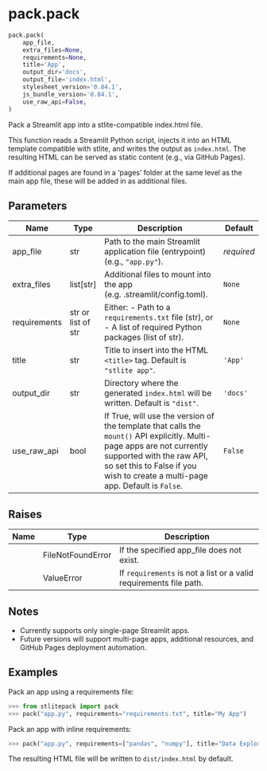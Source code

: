 # pack.pack { #stlitepack.pack.pack }

```python
pack.pack(
    app_file,
    extra_files=None,
    requirements=None,
    title='App',
    output_dir='docs',
    output_file='index.html',
    stylesheet_version='0.84.1',
    js_bundle_version='0.84.1',
    use_raw_api=False,
)
```

Pack a Streamlit app into a stlite-compatible index.html file.

This function reads a Streamlit Python script, injects it into an HTML
template compatible with stlite, and writes the output as ``index.html``.
The resulting HTML can be served as static content (e.g., via GitHub Pages).

If additional pages are found in a 'pages' folder at the same level as the main app file,
these will be added in as additional files.

## Parameters {.doc-section .doc-section-parameters}

| Name         | Type               | Description                                                                                                                                                                                                                           | Default    |
|--------------|--------------------|---------------------------------------------------------------------------------------------------------------------------------------------------------------------------------------------------------------------------------------|------------|
| app_file     | str                | Path to the main Streamlit application file (entrypoint) (e.g., ``"app.py"``).                                                                                                                                                        | _required_ |
| extra_files  | list\[str\]        | Additional files to mount into the app (e.g. .streamlit/config.toml).                                                                                                                                                                 | `None`     |
| requirements | str or list of str | Either:   - Path to a ``requirements.txt`` file (str), or   - A list of required Python packages (list of str).                                                                                                                       | `None`     |
| title        | str                | Title to insert into the HTML ``<title>`` tag. Default is ``"stlite app"``.                                                                                                                                                           | `'App'`    |
| output_dir   | str                | Directory where the generated ``index.html`` will be written. Default is ``"dist"``.                                                                                                                                                  | `'docs'`   |
| use_raw_api  | bool               | If True, will use the version of the template that calls the `mount()` API explicitly. Multi-page apps are not currently supported with the raw API, so set this to False if you wish to create a multi-page app. Default is `False`. | `False`    |

## Raises {.doc-section .doc-section-raises}

| Name   | Type              | Description                                                          |
|--------|-------------------|----------------------------------------------------------------------|
|        | FileNotFoundError | If the specified app_file does not exist.                            |
|        | ValueError        | If ``requirements`` is not a list or a valid requirements file path. |

## Notes {.doc-section .doc-section-notes}

- Currently supports only single-page Streamlit apps.
- Future versions will support multi-page apps, additional resources,
  and GitHub Pages deployment automation.

## Examples {.doc-section .doc-section-examples}

Pack an app using a requirements file:

```python
>>> from stlitepack import pack
>>> pack("app.py", requirements="requirements.txt", title="My App")
```

Pack an app with inline requirements:

```python
>>> pack("app.py", requirements=["pandas", "numpy"], title="Data Explorer")
```

The resulting HTML file will be written to ``dist/index.html`` by default.